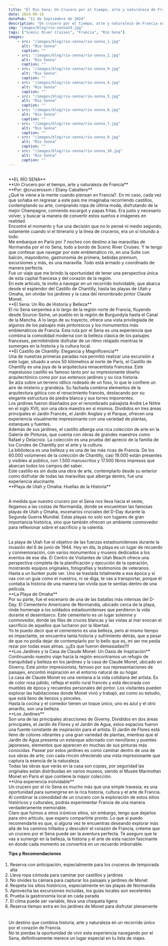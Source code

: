 ```yaml
---
title: "El Río Sena: Un Crucero por el tiempo, arte y naturaleza de Francia 2024"
date: 2024-09-10
datePub: "11 de Septiembre de 2024"
description: "Un crucero por el tiempo, arte y naturaleza de Francia navegando por el emblemático río Sena"
img: "images/blog/rio-senna24.jpg"
tags: ["Scenic River Cruises", "Francia", "Río Sena"]
images:
    - src: "/images/blog/rio-senna/rio-senna_1.jpg"
      alt: "Rio Senna"
      caption: ""
    - src: "/images/blog/rio-senna/rio-senna_2.jpg"
      alt: "Rio Senna"
      caption: ""
    - src: "/images/blog/rio-senna/rio-senna_9.jpg"
      alt: "Rio Senna"
      caption: ""
    - src: "/images/blog/rio-senna/rio-senna_4.jpg"
      alt: "Rio Senna"
      caption: ""
    - src: "/images/blog/rio-senna/rio-senna_5.jpg"
      alt: "Rio Senna"
      caption: ""
    - src: "/images/blog/rio-senna/rio-senna_6.jpg"
      alt: "Rio Senna"
      caption: ""
    - src: "/images/blog/rio-senna/rio-senna_7.jpg"
      alt: "Rio Senna"
      caption: ""
    - src: "/images/blog/rio-senna/rio-senna_8.jpg"
      alt: "Rio Senna"
      caption: ""
    - src: "/images/blog/rio-senna/rio-senna_10.jpg"
      alt: "Rio Senna"
      caption: ""
---
```


<br />
**EL RÍO SENA**
<br />
**Un Crucero por el tiempo, arte y naturaleza de Francia**
<br />
**Por: @crucerosxm / Eliany Caballero**

<br />
¿Qué te viene a la mente cuando piensan en Francia?. En mi caso, cada vez que soñaba en regresar a este país me imaginaba recorriendo castillos, contemplando
su arte, comprando ropa de última moda, disfrutando de la mejor Champagne, comiendo escargot y papas fritas. Era justo y necesario volver, y buscar la
manera de convertir estos sueños e imágenes en realidad.

<br />
Encontré el momento y fue una decisión que no lo pensé ni medio segundo, solamente cuando vi el itinerario y la línea de cruceros, era un sí rotundo a
todo.

<br />
Me embarque en Paris por 7 noches con destino a las maravillas de Normandia por el río Sena, todo a bordo de Scenic River Cruises. Y te tengo que confesar
que navegar por este emblemático río, en una Suite con balcón, mayordomo, gastronomía de primera, bebidas premium, excursiones y más, es una maravilla.
Todo está armado y coordinado de manera perfecta.

<br />
Fue un viaje que me brindo la oportunidad de tener una perspectiva única de esta capital francesa y del corazón de la región.

<br />
En este artículo, te invito a navegar en un recorrido inolvidable, que abarca desde el esplendor del Castillo de Chantilly, hasta las playas de Utah y
Omaha, sin olvidar los jardines y la casa del renombrado pintor Claude Monet.

<br />
**El Sena: Un Río de Historia y Belleza**

<br />
El río Sena serpentea a lo largo de la región norte de Francia, fluyendo desde Source-Seine, un pueblo en la región de Burgundyla hasta el Canal de la
Mancha. A lo largo de su trayecto, ofrece una vista privilegiada de algunos de los paisajes más pintorescos y los monumentos más emblemáticos de Francia.
Esta ruta por el Sena es una experiencia que combina la comodidad moderna con la belleza clásica de los paisajes franceses, permitiéndote disfrutar de
un ritmo relajado mientras te sumerges en la historia y la cultura local.

<br />
**El Castillo de Chantilly: Elegancia y Magnificencia**

<br />
Una de nuestras primeras paradas nos permitió realizar una excursión a este lugar, situado a unos 50 kilómetros al norte de París, el Castillo de Chantilly
es una joya de la arquitectura renacentista francesa. Este majestuoso castillo es famoso tanto por su impresionante diseño arquitectónico como por sus
extensos jardines y su rica historia.

<br />
Se alza sobre un terreno idílico rodeado de un foso, lo que le confiere un aire de misterio y grandeza. Su fachada combina elementos de la arquitectura
gótica con el renacimiento francés, destacando por su elegante estructura de piedra blanca y sus torres imponentes.

<br />
Los jardines fueron diseñados por el renombrado paisajista André Le Nôtre en el siglo XVII, son una obra maestra en sí mismos. Divididos en tres áreas
principales el Jardín Francés, el Jardín Anglais y el Parque, ofrecen una experiencia visualmente impresionante con una variedad de plantas, estanques
y fuentes.

<br />
Además de sus jardines, el castillo alberga una rica colección de arte en la Galería de Pinturas, que cuenta con obras de grandes maestros como Rafael
y Delacroix. La colección es una prueba del aprecio de la familia de los Condes de Chantilly por el arte y la cultura.

<br />
La biblioteca es una belleza y es una de las más ricas de Francia. De los 60.000 volúmenes de la colección de Chantilly, casi 19.000 están presentes y
visibles al público, con 1.500 manuscritos y 17.500 libros impresos que abarcan todos los campos del saber.

<br />
Este castillo es sin duda una obra de arte, contemplarlo desde su exterior como disfrutar de todas las maravillas que alberga dentro, fue una experiencia
alucinante.

<br />
**Playa de Utah y Omaha: Huellas de la Historia**

<br />A medida que nuestro crucero por el Sena nos lleva hacia el oeste, llegamos a las costas de Normandía, donde se encuentran las famosas playas de
Utah y Omaha, escenarios cruciales del D-Day durante la Segunda Guerra Mundial. Estas playas no solo son lugares de gran importancia histórica, sino
que también ofrecen un ambiente conmovedor para reflexionar sobre el sacrificio y la valentía.

<br />
La playa de Utah fue el objetivo de las fuerzas estadounidenses durante la invasión del 6 de junio de 1944. Hoy en día, la playa es un lugar de recuerdo
y conmemoración, con varios monumentos y museos dedicados a los eventos de ese día. El Centro de Visitantes de Utah Beach ofrece una perspectiva completa
de la planificación y ejecución de la operación, mostrando equipos originales, fotografías y testimonios de veteranos.

<br />
Hasta a un bunker pude ver. Uno se traslada totalmente a esa época y si vas con un guía como el nuestros, ni se diga, te vas a transportar, porque él contaba
la historia de una manera tan vívida que te sentías dentro de una película.

<br />
**La Playa de Omaha**

<br />
Por su parte, fue el escenario de una de las batallas más intensas del D-Day. El Cementerio Americano de Normandía, ubicado cerca de la playa, rinde homenaje
a los soldados estadounidenses que perdieron la vida durante el desembarco. Este cementerio es un lugar solemne y conmovedor, donde las filas de cruces
blancas y las vistas al mar evocan el sacrificio de aquellos que lucharon por la libertad.

<br />
Yo te puedo decir que el cementerio es una belleza, pero al mismo tiempo es impactante, se encuentra tanta historia y sufrimiento detrás, que a pesar de
que no podía dejar de contemplarlo por lo bello que es, mi ser me pedía rezar por todas esas almas. ¡¡¡¡Es que fueron demasiadas!!!!

<br />
**Los Jardines y la Casa de Claude Monet: Un Oasis de Inspiración**

<br />
Continuando nuestro viaje hacia la región encontramos un refugio de tranquilidad y belleza en los jardines y la casa de Claude Monet, ubicado en Giverny.
Este pintor impresionista, famoso por sus representaciones de paisajes, encontró inspiración en el entorno natural de su hogar.

<br />
La casa de Claude Monet es una ventana a la vida cotidiana del artista. Es de color rosa pálido, refleja el estilo rural francés y está decorada con muebles
de época y recuerdos personales del pintor. Los visitantes pueden explorar las habitaciones donde Monet vivió y trabajó, así como su estudio, que está
lleno de lienzos y pinceles.

<br />
Hasta la cocina y el comedor tienen un toque único, uno es azul y el otro amarillo, son una belleza.

<br />
**Los Jardines**

<br />
Son una de las principales atracciones de Giverny. Divididos en dos áreas principales, el Jardín de Flores y el Jardín de Agua, estos espacios fueron una
fuente constante de inspiración para el artista. El Jardín de Flores está lleno de colores vibrantes y una gran variedad de plantas, mientras que el Jardín
de Agua presenta un estanque adornado con nenúfares y puentes japoneses, elementos que aparecen en muchas de sus pinturas más conocidas. Pasear por estos
jardines es como caminar dentro de una de sus obras de arte, con cada rincón ofreciendo una vista impresionante que captura la esencia de la naturaleza.

<br />
Todas las obras que verás en la casa son copias, por seguridad las originales están distribuidas en varios museos, siendo el Musée Marmottan Monet en París
el que contiene la mayor colección.

<br />
**Una experiencia inolvidable**

<br />
Un crucero por el río Sena es mucho más que una simple travesía; es una oportunidad para sumergirse en la rica historia, cultura y el arte de Francia.
Al combinar la comodidad de un crucero con la exploración de estos sitios históricos y culturales, podrás experimentar Francia de una manera verdaderamente
memorable.

<br />
Claro que fuimos a otros icónicos sitios, sin embargo, tengo que dejarlos para otro artículo, que espero compartirte pronto. Lo que si puedo recomendarte
es que, si alguna vez te encuentras deseando explorar más allá de los caminos trillados y descubrir el corazón de Francia, créeme que un crucero por el
Sena puede ser la aventura perfecta. Te aseguro que te vas a sumergir en la belleza, la historia y el arte de esta nación fascinante en donde cada momento
se convertirá en un recuerdo imborrable.

<br />

**Tips y Recomendaciones**

<ul style="list-style: auto; padding: 5px;">

<li>Reserva con anticipación, especialmente para los cruceros de temporada alta</li>
<li>Lleva ropa cómoda para caminar por castillos y jardines</li>
<li>No olvides tu cámara para capturar los paisajes y jardines de Monet</li>
<li>Respeta los sitios históricos, especialmente en las playas de Normandía</li>
<li>Aprovecha las excursiones incluidas, los guías locales son excelentes</li>
<li>Prueba la gastronomía local en cada parada</li>
<li>El clima puede ser variable, lleva una chaqueta ligera</li>
<li>Reserva tiempo extra en los jardines de Monet para disfrutar plenamente</li>

</ul>

<br />
Un destino que combina historia, arte y naturaleza en un recorrido único por el corazón de Francia.
<br />
No te pierdas la oportunidad de vivir esta experiencia navegando por el Sena, definitivamente merece un lugar especial en tu lista de viajes.
